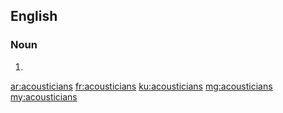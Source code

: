==English==

===Noun===
{{head|en|noun plural form}}

# {{plural of|acoustician|lang=en}}

[[ar:acousticians]]
[[fr:acousticians]]
[[ku:acousticians]]
[[mg:acousticians]]
[[my:acousticians]]